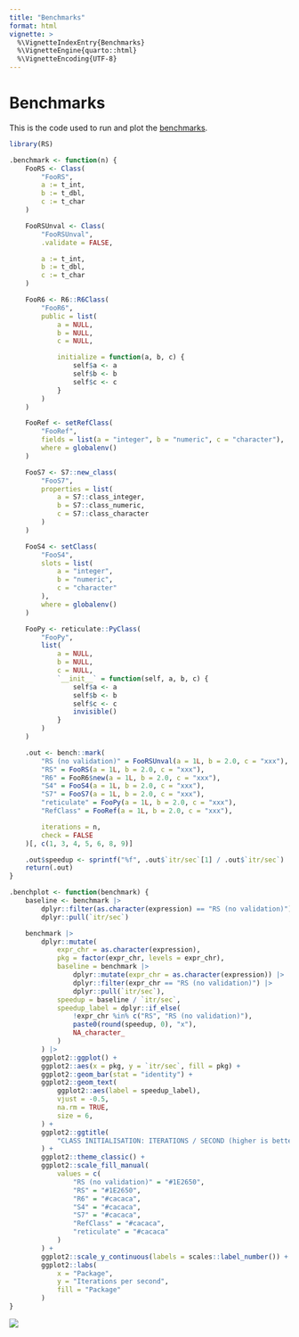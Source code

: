 ```yaml
---
title: "Benchmarks"
format: html
vignette: >
  %\VignetteIndexEntry{Benchmarks}
  %\VignetteEngine{quarto::html}
  %\VignetteEncoding{UTF-8}
---
```


# Benchmarks

This is the code used to run and plot the [benchmarks](https://avhz.github.io/RS/index.html#benchmarks).

```R
library(RS)

.benchmark <- function(n) {
    FooRS <- Class(
        "FooRS",
        a := t_int,
        b := t_dbl,
        c := t_char
    )

    FooRSUnval <- Class(
        "FooRSUnval",
        .validate = FALSE,

        a := t_int,
        b := t_dbl,
        c := t_char
    )

    FooR6 <- R6::R6Class(
        "FooR6",
        public = list(
            a = NULL,
            b = NULL,
            c = NULL,

            initialize = function(a, b, c) {
                self$a <- a
                self$b <- b
                self$c <- c
            }
        )
    )

    FooRef <- setRefClass(
        "FooRef",
        fields = list(a = "integer", b = "numeric", c = "character"),
        where = globalenv()
    )

    FooS7 <- S7::new_class(
        "FooS7",
        properties = list(
            a = S7::class_integer,
            b = S7::class_numeric,
            c = S7::class_character
        )
    )

    FooS4 <- setClass(
        "FooS4",
        slots = list(
            a = "integer",
            b = "numeric",
            c = "character"
        ),
        where = globalenv()
    )

    FooPy <- reticulate::PyClass(
        "FooPy",
        list(
            a = NULL,
            b = NULL,
            c = NULL,
            `__init__` = function(self, a, b, c) {
                self$a <- a
                self$b <- b
                self$c <- c
                invisible()
            }
        )
    )

    .out <- bench::mark(
        "RS (no validation)" = FooRSUnval(a = 1L, b = 2.0, c = "xxx"),
        "RS" = FooRS(a = 1L, b = 2.0, c = "xxx"),
        "R6" = FooR6$new(a = 1L, b = 2.0, c = "xxx"),
        "S4" = FooS4(a = 1L, b = 2.0, c = "xxx"),
        "S7" = FooS7(a = 1L, b = 2.0, c = "xxx"),
        "reticulate" = FooPy(a = 1L, b = 2.0, c = "xxx"),
        "RefClass" = FooRef(a = 1L, b = 2.0, c = "xxx"),

        iterations = n,
        check = FALSE
    )[, c(1, 3, 4, 5, 6, 8, 9)]

    .out$speedup <- sprintf("%f", .out$`itr/sec`[1] / .out$`itr/sec`)
    return(.out)
}
```


```R
.benchplot <- function(benchmark) {
    baseline <- benchmark |>
        dplyr::filter(as.character(expression) == "RS (no validation)") |>
        dplyr::pull(`itr/sec`)

    benchmark |>
        dplyr::mutate(
            expr_chr = as.character(expression),
            pkg = factor(expr_chr, levels = expr_chr),
            baseline = benchmark |>
                dplyr::mutate(expr_chr = as.character(expression)) |>
                dplyr::filter(expr_chr == "RS (no validation)") |>
                dplyr::pull(`itr/sec`),
            speedup = baseline / `itr/sec`,
            speedup_label = dplyr::if_else(
                !expr_chr %in% c("RS", "RS (no validation)"),
                paste0(round(speedup, 0), "x"),
                NA_character_
            )
        ) |>
        ggplot2::ggplot() +
        ggplot2::aes(x = pkg, y = `itr/sec`, fill = pkg) +
        ggplot2::geom_bar(stat = "identity") +
        ggplot2::geom_text(
            ggplot2::aes(label = speedup_label),
            vjust = -0.5,
            na.rm = TRUE,
            size = 6,
        ) +
        ggplot2::ggtitle(
            "CLASS INITIALISATION: ITERATIONS / SECOND (higher is better)"
        ) +
        ggplot2::theme_classic() +
        ggplot2::scale_fill_manual(
            values = c(
                "RS (no validation)" = "#1E2650",
                "RS" = "#1E2650",
                "R6" = "#cacaca",
                "S4" = "#cacaca",
                "S7" = "#cacaca",
                "RefClass" = "#cacaca",
                "reticulate" = "#cacaca"
            )
        ) +
        ggplot2::scale_y_continuous(labels = scales::label_number()) +
        ggplot2::labs(
            x = "Package",
            y = "Iterations per second",
            fill = "Package"
        )
}
```

[<img src="man/figures/bench.png">](https://github.com/avhz/RS/blob/main/man/figures/bench.png)

